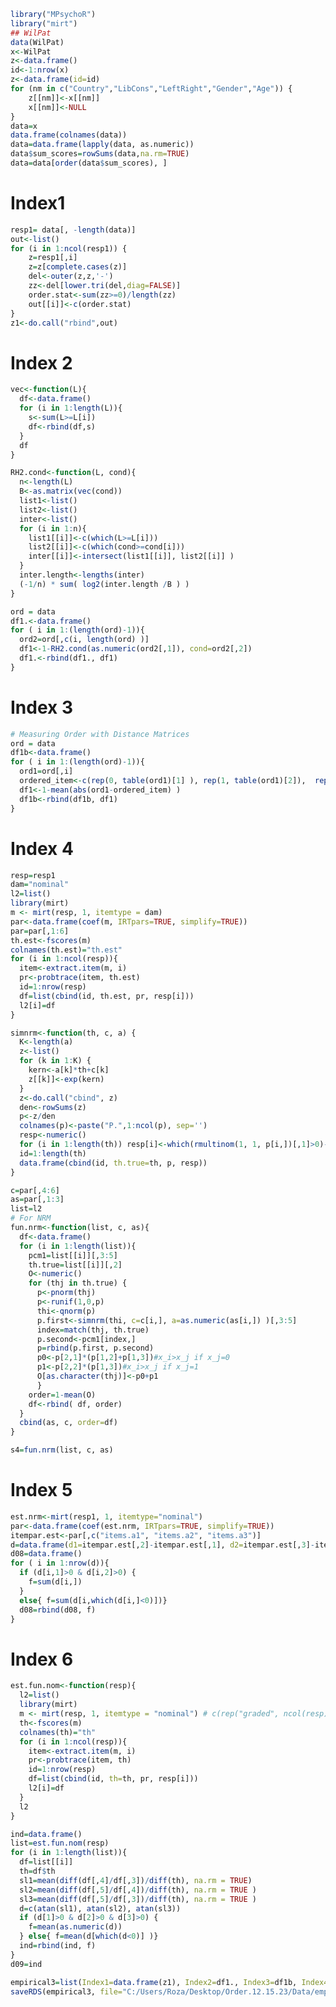 

```{r}
library("MPsychoR")
library("mirt")
## WilPat
data(WilPat)
x<-WilPat
z<-data.frame()
id<-1:nrow(x)
z<-data.frame(id=id)
for (nm in c("Country","LibCons","LeftRight","Gender","Age")) {
    z[[nm]]<-x[[nm]]
    x[[nm]]<-NULL
}
data=x
data.frame(colnames(data))
data=data.frame(lapply(data, as.numeric))
data$sum_scores=rowSums(data,na.rm=TRUE)
data=data[order(data$sum_scores), ]
```


# Index1
```{r}
resp1= data[, -length(data)]
out<-list()
for (i in 1:ncol(resp1)) {
    z=resp1[,i]
    z=z[complete.cases(z)]
    del<-outer(z,z,'-')
    zz<-del[lower.tri(del,diag=FALSE)]
    order.stat<-sum(zz>=0)/length(zz)
    out[[i]]<-c(order.stat)
}
z1<-do.call("rbind",out)
```


# Index 2

```{r}
vec<-function(L){
  df<-data.frame()
  for (i in 1:length(L)){
    s<-sum(L>=L[i])
    df<-rbind(df,s)
  }
  df
}

RH2.cond<-function(L, cond){
  n<-length(L)
  B<-as.matrix(vec(cond))
  list1<-list()
  list2<-list()
  inter<-list()
  for (i in 1:n){
    list1[[i]]<-c(which(L>=L[i]))
    list2[[i]]<-c(which(cond>=cond[i]))
    inter[[i]]<-intersect(list1[[i]], list2[[i]] )
  }
  inter.length<-lengths(inter)
  (-1/n) * sum( log2(inter.length /B ) )
}
```


```{r}
ord = data
df1.<-data.frame()
for ( i in 1:(length(ord)-1)){
  ord2=ord[,c(i, length(ord) )]
  df1<-1-RH2.cond(as.numeric(ord2[,1]), cond=ord2[,2])
  df1.<-rbind(df1., df1)
}
```


# Index 3

```{r}
# Measuring Order with Distance Matrices
ord = data
df1b<-data.frame()
for ( i in 1:(length(ord)-1)){
  ord1=ord[,i]
  ordered_item<-c(rep(0, table(ord1)[1] ), rep(1, table(ord1)[2]),  rep(2, table(ord1)[3]) )
  df1<-1-mean(abs(ord1-ordered_item) )
  df1b<-rbind(df1b, df1)
}
```


# Index 4

```{r}
resp=resp1
dam="nominal"
l2=list()
library(mirt)
m <- mirt(resp, 1, itemtype = dam)
par<-data.frame(coef(m, IRTpars=TRUE, simplify=TRUE))
par=par[,1:6]
th.est<-fscores(m)
colnames(th.est)="th.est"
for (i in 1:ncol(resp)){
  item<-extract.item(m, i)
  pr<-probtrace(item, th.est)
  id=1:nrow(resp)
  df=list(cbind(id, th.est, pr, resp[i]))
  l2[i]=df
}
```


```{r}
simnrm<-function(th, c, a) {
  K<-length(a)
  z<-list()
  for (k in 1:K) {
    kern<-a[k]*th+c[k]
    z[[k]]<-exp(kern)
  }
  z<-do.call("cbind", z)
  den<-rowSums(z)
  p<-z/den
  colnames(p)<-paste("P.",1:ncol(p), sep='')
  resp<-numeric()
  for (i in 1:length(th)) resp[i]<-which(rmultinom(1, 1, p[i,])[,1]>0)-1
  id=1:length(th)
  data.frame(cbind(id, th.true=th, p, resp))
}

c=par[,4:6]
as=par[,1:3]
list=l2
# For NRM
fun.nrm<-function(list, c, as){
  df<-data.frame()
  for (i in 1:length(list)){
    pcm1=list[[i]][,3:5]
    th.true=list[[i]][,2]
    O<-numeric()
    for (thj in th.true) {
      p<-pnorm(thj)
      p<-runif(1,0,p)
      thi<-qnorm(p)
      p.first<-simnrm(thi, c=c[i,], a=as.numeric(as[i,]) )[,3:5]
      index=match(thj, th.true)
      p.second<-pcm1[index,]
      p=rbind(p.first, p.second)
      p0<-p[2,1]*(p[1,2]+p[1,3])#x_i>x_j if x_j=0
      p1<-p[2,2]*(p[1,3])#x_i>x_j if x_j=1
      O[as.character(thj)]<-p0+p1
      }
    order=1-mean(O)
    df<-rbind( df, order)
  }
  cbind(as, c, order=df)
}

s4=fun.nrm(list, c, as)
```


# Index 5

```{r}
est.nrm<-mirt(resp1, 1, itemtype="nominal")
par<-data.frame(coef(est.nrm, IRTpars=TRUE, simplify=TRUE))
itempar.est<-par[,c("items.a1", "items.a2", "items.a3")]
d=data.frame(d1=itempar.est[,2]-itempar.est[,1], d2=itempar.est[,3]-itempar.est[,2])
d08=data.frame()
for ( i in 1:nrow(d)){
  if (d[i,1]>0 & d[i,2]>0) {
    f=sum(d[i,])
  }
  else{ f=sum(d[i,which(d[i,]<0)])}
  d08=rbind(d08, f)
}
```


# Index 6

```{r}
est.fun.nom<-function(resp){
  l2=list()
  library(mirt)
  m <- mirt(resp, 1, itemtype = "nominal") # c(rep("graded", ncol(resp))))
  th<-fscores(m)
  colnames(th)="th"
  for (i in 1:ncol(resp)){
    item<-extract.item(m, i)
    pr<-probtrace(item, th)
    id=1:nrow(resp)
    df=list(cbind(id, th=th, pr, resp[i]))
    l2[i]=df
  }
  l2
}

```


```{r}
ind=data.frame()
list=est.fun.nom(resp)
for (i in 1:length(list)){
  df=list[[i]]
  th=df$th
  sl1=mean(diff(df[,4]/df[,3])/diff(th), na.rm = TRUE)
  sl2=mean(diff(df[,5]/df[,4])/diff(th), na.rm = TRUE )
  sl3=mean(diff(df[,5]/df[,3])/diff(th), na.rm = TRUE )
  d=c(atan(sl1), atan(sl2), atan(sl3))
  if (d[1]>0 & d[2]>0 & d[3]>0) {
    f=mean(as.numeric(d))
  } else{ f=mean(d[which(d<0)] )}
  ind=rbind(ind, f)
}
d09=ind
```


```{r}
empirical3=list(Index1=data.frame(z1), Index2=df1., Index3=df1b, Index4=data.frame(s4[,7]), Index5=d08, Index6=d09)
saveRDS(empirical3, file="C:/Users/Roza/Desktop/Order.12.15.23/Data/empirical3.RData")
```



















